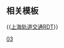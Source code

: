 {{Routemap
| title = 上海轨道交通3号线
| title-bg = {{上海地铁颜色|3|yes}}
| title-color = black
| text-width = 0,80,170
| collapsible = no
| inline = <includeonly>yes</includeonly>
| map =
uKBHFa~~ ~~[[江杨北路站|江杨北路]]
uSTR+l\uABZglr\uSTR+r
uKDSTe\utSTRa\uKDSTe~~ ~~ ~~[[上海轨道交通车辆段|江杨北路车辆段]]
utSTRe
CONTgq\umKRZu\CONTfq~~ ~~ ~~ ~~宝钢专用线
utSTRa
utBHF~~ ~~[[铁力路站|铁力路]]
uhtSTRe
uhBHF~~ ~~[[友谊路站 (上海)|友谊路]]
uhBHF~~ ~~[[宝杨路站|宝杨路]]
uhBHF~~ ~~[[水产路站|水产路]]
uhBHF~~ ~~[[淞滨路站|淞滨路]]
WASSERq\uhKRZW\WASSERq~~ ~~ ~~ ~~[[蕰藻浜]]
uhBHF~~ ~~[[张华浜站|张华浜]]
\CONTgq\umhKRZ\ABZ+lr\CONTfq~~ ~~ ~~ ~~[[何杨线]]
\uhBHF\STR~~ ~~[[淞发路站|淞发路]]
\uhSTR\DST~~ ~~ ~~ ~~何家湾站
HUBc2\uhBHF!~HUB3\STR~~ ~~[[长江南路站 (上海市)|长江南路]]~~{{上海地铁路线链接|18|N}}
uextCONTgq\utBHFq!~HUB1\uhKRZt!~HUBc4\mKRZt\utCONTfq~~ ~~ ~~ ~~{{rmr|Licon=L|康宁路|航头|Ricon=R}}
CONTgq\umhKRZ\xABZgr~~ ~~ ~~ ~~[[南何线]]
\uhBHF\exSTR~~ ~~[[殷高西路站|殷高西路]]
\uhBHF\exSTR~~ ~~[[江湾镇站|江湾镇]]
exKDSTaq\uemhKRZ\exSTRr~~ ~~ ~~ ~~[[淞沪线]]
uhBHF~~ ~~[[大柏树站|大柏树]]
uhBHF~~ ~~[[赤峰路站|赤峰路]]
HUBc2\uhBHF!~HUB3\~~ ~~[[虹口足球场站|虹口足球场]]~~{{上海地铁路线链接|8|N}}
utSTR+l\utBHFq!~HUB1\uhKRZt!~HUBc4\utCONTfq\~~ ~~ ~~ ~~{{rmr|市光路|Ricon=R}}
utLSTR\\uhBHF\\~~ ~~[[东宝兴路站|东宝兴路]]
\utLSTR\\uhABZg+l\uhtSTRaq\utSTRq\utSTR+r~~ ~~ ~~ ~~{{上海地铁路线链接|4}} 共线区间起訖点
\utLSTR\\uhBHF\KDSTa\\utSTR!~MFADEf~~ ~~[[宝山路站|宝山路]]~~ {{上海地铁路线链接|4|N}} ~~上海客技站
utSTRl\utSTRq\uhKRZt\mKRZt\utCONTfq~~ ~~ ~~ ~~{{rmr|沈杜公路|Ricon=R}}
\uhSTRe\STR
\\\uBHF!~HUBaq\BHF!~HUBq\HUBlg\LDER~~ ~~[[上海火车站站|上海火车站]]~~{{上海地铁路线链接|4|N}} {{上海地铁路线链接|1|N}}
\\utCONTgq\uKRZt\mKRZt\utBHFq!~HUBe\utSTR+r~~ ~~ ~~ ~~{{rmr|Licon=L|富锦路}}
\\CONTgq\umhKRZa\STRr\utKRW+l\utKRWr~~ ~~ ~~ ~~[[京沪线]] [[沪宁高速线]]
\\uhBHF\\utSTR!~MFADEf~~ ~~[[中潭路站|中潭路]]~~{{上海地铁路线链接|4|N}}
\utCONTgq\uhKRZt!~HUBc2\utBHFq!~HUB3\utCONTfq~~ ~~ ~~ ~~{{rmr|Licon=L|美兰湖|花木路|Ricon=R}}
\uhBHF!~HUB1\HUBc4~~ ~~[[镇坪路站|镇坪路]]~~{{上海地铁路线链接|4|N}} {{上海地铁路线链接|7|N}}
\utCONTgq\uhKRZt\utBHFq!~HUBa\utCONTfq~~ ~~ ~~ ~~{{rmr|Licon=L|封浜|桂桥路|Ricon=R}}
\uhBHF!~HUBaq\HUBtr~~ ~~[[曹杨路站|曹杨路]]~~{{上海地铁路线链接|4|N}} {{上海地铁路线链接|11|N}} {{上海地铁路线链接|14|N}}
\utCONTgq\uhKRZt\utBHFq!~HUBe\utCONTfq~~ ~~ ~~ ~~{{rmr|Licon=L|嘉定北/花桥|迪士尼|Ricon=R}}
HUBc2\uhBHF!~HUB3\~~ ~~[[金沙江路站|金沙江路]]~~{{上海地铁路线链接|4|N}} {{上海地铁路线链接|13|N}}
utCONTgq\utBHFq!~HUB1\uhKRZt!~HUBc4\utCONTfq\~~ ~~ ~~ ~~{{rmr|Licon=L|金运路|张江路|Ricon=R}}
WASSERq\uhKRZW\WASSERq~~ ~~ ~~ ~~[[苏州河]]
\uhBHF!~HUBaq\HUBlg~~ ~~[[中山公园站 (上海市)|中山公园]]~~{{上海地铁路线链接|2|N}} {{上海地铁路线链接|4|N}}
\utCONTgq\uhKRZt\utBHFq!~HUBe\utCONTfq~~ ~~ ~~ ~~{{rmr|Licon=L|徐泾东|浦东国际机场|Ricon=R}}
uhBHF~~ ~~[[延安西路站 (上海)|延安西路]]~~{{上海地铁路线链接|4|N}}
\uhBHF!~HUB2\HUBc3~~ ~~[[虹桥路站|虹桥路]]~~{{上海地铁路线链接|4|N}} {{上海地铁路线链接|10|N}}
\utCONTgq\uhKRZt!~HUBc1\utBHFq!~HUB4\utCONTfq~~ ~~ ~~ ~~{{rmr|Licon=L|虹桥火车站/航中路|基隆路|Ricon=R}}
\uhKRWgl\uhKRW+r~~ ~~ ~~ ~~{{上海地铁路线链接|4}} 共线区间起訖点
\uhSTR\uhtSTRa
\HUBrg\uhBHF!~HUBq\utBHF!~HUBeq\~~ ~~[[宜山路站|宜山路]]~~{{上海地铁路线链接|4|N}} {{上海地铁路线链接|9|N}}
\utCONTgq\utBHFq!~HUBe\uhKRZt\utKRZto\utCONTfq\utSTR!~MFADEg~~ ~~ ~~ ~~{{rmr|Licon=L|松江南站|曹路|Ricon=R}}
\\uKDSTCCaq\uhKRZt\utABZqlr\utSTRq\utSTRr~~ ~~ ~~ ~~4号线蒲汇塘停车场
\\uhSTR\\utSTR!~MFADEg
\utSTR+l\uhKRZt\utSTRq\utSTRr
\utLSTR\lhSTR2(r)!~lhSTR2(l)!~uhBHF2\uhBHF2~RR\~~ ~~[[漕溪路站|漕溪路]]
utLSTR\uhSTRc1\uhSTR+4
\\utLSTR\utCONTgq\uhKRZt!~HUBc2\utBHFq!~HUB3\utCONTfq~~ ~~ ~~ ~~{{rmr|Licon=L|七莘路|金海路|Ricon=R}}
\utLSTR\\uhBHF!~HUB1\HUBc4~~ ~~[[龙漕路站|龙漕路]]~~{{上海地铁路线链接|12|N}}
utLSTR\\uhSTRe
utLSTR\\uBHF~~ ~~[[石龙路站|石龙路]]
\utLSTR\\uKRWgl\uKRW+r
\utLSTR\KDSTa\uSTR\uKDSTe~~ ~~ ~~[[上海轨道交通车辆段|石龙路停车场]]~~上海南客技站
utLSTR\uKRW+l!~STR\uKRWgr~~ ~~ ~~ ~~联络线前往上海南线
utCONTgq\utBHFq!~HUBa\utKRZto\mKRZt\uKRZt\utCONTfq\~~ ~~ ~~ ~~{{rmr|Licon=L|顾村公园|紫竹高新区|Ricon=R}}
HUBlf\utBHF!~HUBq\BHF!~HUBq\uKBHFe!~HUBeq\LDER~~ ~~[[上海南站站|上海南站]]~~{{上海地铁路线链接|1|N}} {{上海地铁路线链接|15|N}} [[金山铁路]]
utSTRe\CONTf\~~ ~~ ~~ ~~ [[沪昆线|上海南线]] 
uCONTf\\~~ ~~ ~~ ~~{{rmr|莘庄|Ricon=D}}
|bottom={{navbar|上海地铁RDT/3}}
}}<noinclude>

{{Rdt intro|[[上海轨道交通3号线]]}}

== 相关模板 ==

{{[[Template:上海轨道交通RDT|上海轨道交通RDT]]}}

[[Category:上海轨道交通RDT|03]]
</noinclude>